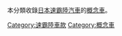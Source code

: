 本分類收錄[[日本|日本]][[速霸陸汽車|速霸陸汽車]]的[[概念車|概念車]]。

[[Category:速霸陸車款|Category:速霸陸車款]]
[[Category:概念車|Category:概念車]]
